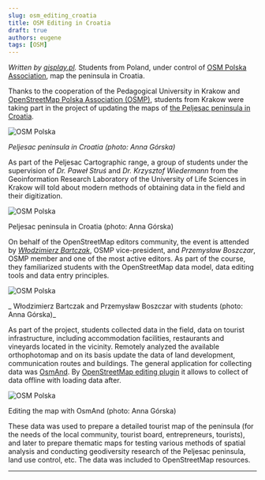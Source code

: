 ```yaml
---
slug: osm_editing_croatia
title: OSM Editing in Croatia
draft: true
authors: eugene
tags: [OSM]
---
```


_Written by [gisplay.pl](https://gisplay.pl/gis/10247-studenci-z-polski-pod-okiem-stowarzyszenia-osm-polska-mapuja-polwysep-w-chorwacji.html)._ Students from Poland, under control of [OSM Polska Association](https://openstreetmap.org.pl/stowarzyszenie/), map the peninsula in Croatia. 

Thanks to the cooperation of the Pedagogical University in Krakow and [OpenStreetMap Polska Association (OSMP)](https://openstreetmap.org.pl/stowarzyszenie/), students from Krakow were taking part in the project of updating the maps of [the Peljesac peninsula in Croatia](https://www.openstreetmap.org/relation/3753553).

![OSM Polska](./osm_polska_3.png)

_Peljesac peninsula in Croatia (photo: Anna Górska)_

<!--truncate-->

As part of the Peljesac Cartographic range, a group of students under the supervision of _Dr. Paweł Struś_ and _Dr. Krzysztof Wiedermann_ from the Geoinformation Research Laboratory of the University of Life Sciences in Krakow will told about modern methods of obtaining data in the field and their digitization.

![OSM Polska](./osm_polska_1.png)

Peljesac peninsula in Croatia (photo: Anna Górska)

On behalf of the OpenStreetMap editors community, the event is attended by [_Włodzimierz Bartczak_](https://www.openstreetmap.org/user/Cristoffs), OSMP vice-president, and _Przemysław Boszczar_, OSMP member and one of the most active editors. As part of the course, they familiarized students with the OpenStreetMap data model, data editing tools and data entry principles.

![OSM Polska](./osm_polska_2.png)

_ Włodzimierz Bartczak and Przemysław Boszczar with students (photo: Anna Górska)_

As part of the project, students collected data in the field, data on tourist infrastructure, including accommodation facilities, restaurants and vineyards located in the vicinity. Remotely analyzed the available orthophotomap and on its basis update the data of land development, communication routes and buildings.  The general application for collecting data was [OsmAnd](https://osmand.net/). By [OpenStreetMap editing plugin](https://osmand.net/docs/user/plugins/osm-editing) it allows to collect of data offline with loading data after.

![OSM Polska](./osm_polska.png)

Editing the map with OsmAnd (photo: Anna Górska)

These data was used to prepare a detailed tourist map of the peninsula (for the needs of the local community, tourist board, entrepreneurs, tourists), and later to prepare thematic maps for testing various methods of spatial analysis and conducting geodiversity research of the Peljesac peninsula, land use control, etc. The data was included to OpenStreetMap resources.



______________________

<LinksSocial/>
<LinksTelegram/>